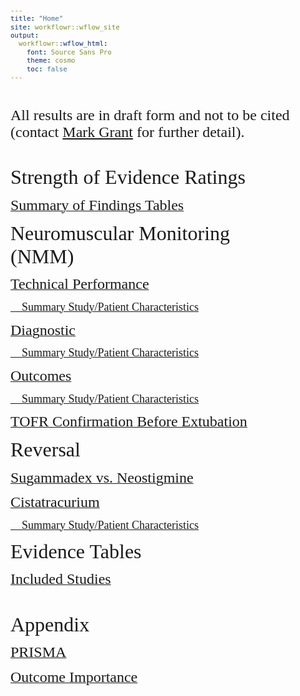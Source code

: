 ```yaml
---
title: "Home"
site: workflowr::wflow_site
output:
  workflowr::wflow_html:
    font: Source Sans Pro
    theme: cosmo
    toc: false
---
```


```{=html}
<style type="text/css">
  body{
  font-size: 9.5pt;
  font-family: Source Sans Pro;
}

.list-group-item.active, .list-group-item.active:hover, .list-group-item.active:focus {
  color: #090909;
  background-color: #0909093d;
}

.lightable-classic.lightable-hover tbody tr:hover {
    background-color: #c5d4e4;
}

.btn-xs, .btn-group-xs>.btn { 
display: none; 
}

.btn-default {
display: none !important;
}

</style>
```

<br/>

<font size = 5> All results are in draft form and not to be cited (contact <a href="mailto:mgrantmd@gmail.com">Mark Grant</a> for further detail). </font>

<br/>

<font size = 6> Strength of Evidence Ratings </font>

[<font size = 5> Summary of Findings Tables </font>](soe.html)

<font size = 6> Neuromuscular Monitoring (NMM)</font>

[<font size = 5> Technical Performance </font>](kq1.html)

[<font size = 4>     Summary Study/Patient Characteristics </font>](summary_tech.html)

[<font size = 5> Diagnostic </font>](kq2.html)

[<font size = 4>     Summary Study/Patient Characteristics </font>](summary_kq2.html)

[<font size = 5> Outcomes </font>](kq3.html)

[<font size = 4>     Summary Study/Patient Characteristics </font>](summary_kq3.html)

[<font size = 5> TOFR Confirmation Before Extubation </font>](tofr_confirm.html)

<font size = 6> Reversal </font>

[<font size = 5> Sugammadex vs. Neostigmine </font>](reversal.html)

[<font size = 5> Cistatracurium </font>](reversal_cis.html)

[<font size = 4>     Summary Study/Patient Characteristics </font>](summary_rev.html)

<font size = 6> Evidence Tables </font>

[<font size = 5> Included Studies </font>](evidence_tables.html)

<br/>

<font size = 6> Appendix </font>

[<font size = 5> PRISMA </font>](prisma.html)

[<font size = 5> Outcome Importance </font>](outcome_importance.html)

<br/><br/>



